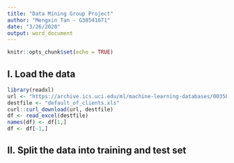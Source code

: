 ---
title: "Data Mining Group Project"
author: "Mengxin Tan - G38541671"
date: "3/26/2020"
output: word_document
---

```{r setup, include=FALSE}
knitr::opts_chunk$set(echo = TRUE)
```

## I. Load the data
```{r}
library(readxl)
url <- "https://archive.ics.uci.edu/ml/machine-learning-databases/00350/default%20of%20credit%20card%20clients.xls"
destfile <- "default_of_clients.xls"
curl::curl_download(url, destfile)
df <- read_excel(destfile)
names(df) <- df[1,]
df <- df[-1,]
```

## II. Split the data into training and test set

